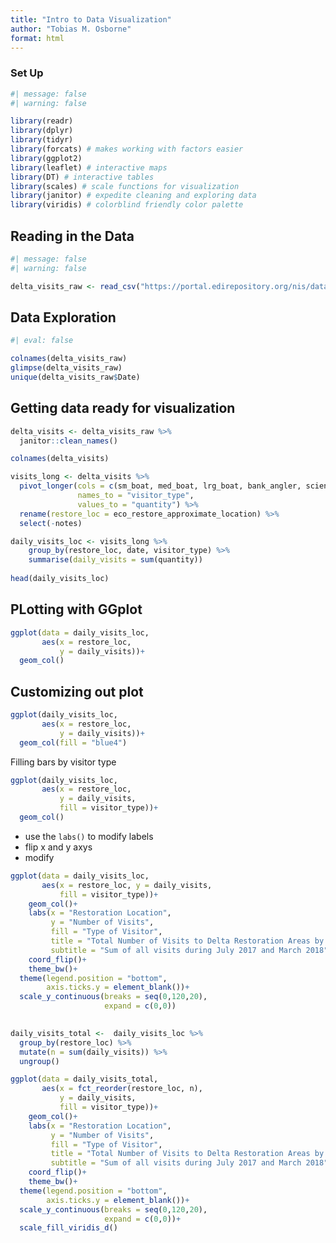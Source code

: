 ```yaml
---
title: "Intro to Data Visualization"
author: "Tobias M. Osborne"
format: html
---
```


### Set Up

```r
#| message: false
#| warning: false

library(readr)
library(dplyr)
library(tidyr)
library(forcats) # makes working with factors easier
library(ggplot2)
library(leaflet) # interactive maps
library(DT) # interactive tables
library(scales) # scale functions for visualization
library(janitor) # expedite cleaning and exploring data
library(viridis) # colorblind friendly color palette
```

## Reading in the Data

```r
#| message: false
#| warning: false

delta_visits_raw <- read_csv("https://portal.edirepository.org/nis/dataviewer?packageid=edi.587.1&entityid=cda8c1384af0089b506d51ad8507641f")
```

## Data Exploration

```r
#| eval: false

colnames(delta_visits_raw)
glimpse(delta_visits_raw)
unique(delta_visits_raw$Date)
```

## Getting data ready for visualization

```r
delta_visits <- delta_visits_raw %>%
  janitor::clean_names()

colnames(delta_visits)

```


```r
visits_long <- delta_visits %>% 
  pivot_longer(cols = c(sm_boat, med_boat, lrg_boat, bank_angler, scientist, cars),
               names_to = "visitor_type",
               values_to = "quantity") %>% 
  rename(restore_loc = eco_restore_approximate_location) %>% 
  select(-notes)
```


```r
daily_visits_loc <- visits_long %>%
    group_by(restore_loc, date, visitor_type) %>% 
    summarise(daily_visits = sum(quantity))
    
head(daily_visits_loc)
```


## PLotting with GGplot

```r
ggplot(data = daily_visits_loc,
       aes(x = restore_loc,
           y = daily_visits))+
  geom_col()
```

## Customizing out plot

```r
ggplot(daily_visits_loc,
       aes(x = restore_loc,
           y = daily_visits))+
  geom_col(fill = "blue4")
```

Filling bars by visitor type

```r
ggplot(daily_visits_loc,
       aes(x = restore_loc,
           y = daily_visits,
           fill = visitor_type))+
  geom_col()
```


- use the `labs()` to modify labels
- flip x and y axys
- modify

```r
ggplot(data = daily_visits_loc,
       aes(x = restore_loc, y = daily_visits,
           fill = visitor_type))+
    geom_col()+
    labs(x = "Restoration Location",
         y = "Number of Visits",
         fill = "Type of Visitor",
         title = "Total Number of Visits to Delta Restoration Areas by visitor type",
         subtitle = "Sum of all visits during July 2017 and March 2018")+
    coord_flip()+
    theme_bw()+
  theme(legend.position = "bottom",
        axis.ticks.y = element_blank())+
  scale_y_continuous(breaks = seq(0,120,20),
                     expand = c(0,0))
  
```

```r
daily_visits_total <-  daily_visits_loc %>% 
  group_by(restore_loc) %>% 
  mutate(n = sum(daily_visits)) %>% 
  ungroup()
```

```r
ggplot(data = daily_visits_total,
       aes(x = fct_reorder(restore_loc, n), 
           y = daily_visits,
           fill = visitor_type))+
    geom_col()+
    labs(x = "Restoration Location",
         y = "Number of Visits",
         fill = "Type of Visitor",
         title = "Total Number of Visits to Delta Restoration Areas by visitor type",
         subtitle = "Sum of all visits during July 2017 and March 2018")+
    coord_flip()+
    theme_bw()+
  theme(legend.position = "bottom",
        axis.ticks.y = element_blank())+
  scale_y_continuous(breaks = seq(0,120,20),
                     expand = c(0,0))+
  scale_fill_viridis_d()
  
```



